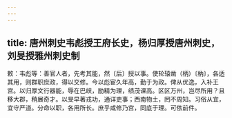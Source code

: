 ```yaml
---
---
---
```

title: 唐州刺史韦彪授王府长史，杨归厚授唐州刺史，刘旻授雅州刺史制
---



敕：韦彪等：善官人者，先考其能，然〔后〕授以事。使轮辕凿（柄）〔枘〕，各适其用，则群职庶政，得以交修。今以彪宦久年高，勤于为政。俾从优逸，入补王宫。以归厚文行器能，辱在巴峡，励精为理，绩茂课高。区区万州，岂尽所用？且移大郡，稍展奇才。以旻早著戎功，通详吏事；西南物土，罔不周知。习俗从宜，宜守严道。分命以职，各用所长。庶乎咸修乃宫，同底于理。可依前件。